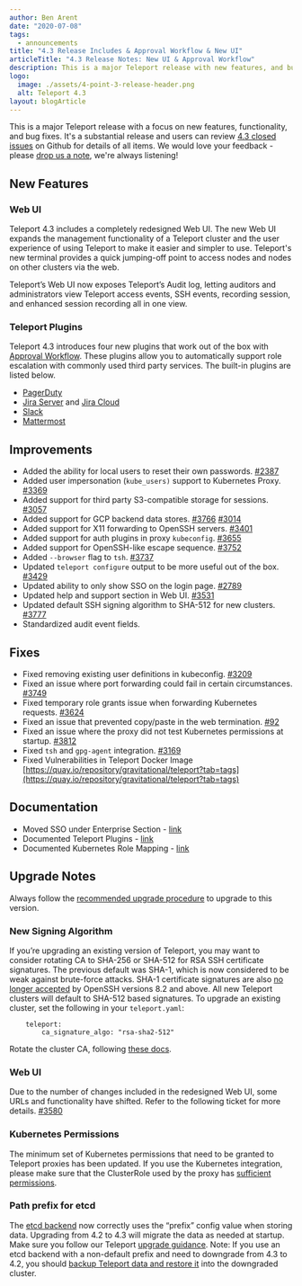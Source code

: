 ```yaml
---
author: Ben Arent
date: "2020-07-08"
tags:
  - announcements
title: "4.3 Release Includes & Approval Workflow & New UI"
articleTitle: "4.3 Release Notes: New UI & Approval Workflow"
description: This is a major Teleport release with new features, and bug fixes, including a new UI and plugins such as PagerDuty, Jira, Slack, and Mattermost.
logo:
  image: ./assets/4-point-3-release-header.png
  alt: Teleport 4.3
layout: blogArticle
---
```



This is a major Teleport release with a focus on new features, functionality,
and bug fixes. It's a substantial release and users can review [4.3 closed
issues](https://github.com/gravitational/teleport/milestone/37?closed=1) on
Github for details of all items. We would love your feedback - please
[drop us a note](mailto:ben@goteleport.com), we're always listening!


## New Features


### Web UI

Teleport 4.3 includes a completely redesigned Web UI. The new Web UI expands the management functionality of a Teleport cluster and the user experience of using Teleport to make it easier and simpler to use. Teleport's new terminal provides a quick jumping-off point to access nodes and nodes on other clusters via the web.

Teleport’s Web UI now exposes Teleport’s Audit log, letting auditors and administrators view Teleport access events, SSH events, recording session, and enhanced session recording all in one view.


### Teleport Plugins

Teleport 4.3 introduces four new plugins that work out of the box with [Approval Workflow](https://goteleport.com/docs/enterprise/workflow/). These plugins allow you to automatically support role escalation with commonly used third party services. The built-in plugins are listed below.


*   [PagerDuty](https://goteleport.com/docs/enterprise/workflow/ssh-approval-pagerduty/)
*   [Jira Server](https://goteleport.com/docs/enterprise/workflow/ssh_approval_jira_server/) and [Jira Cloud](https://goteleport.com/docs/enterprise/workflow/ssh_approval_jira_cloud/)
*   [Slack](https://goteleport.com/docs/enterprise/workflow/ssh_approval_slack/)
*   [Mattermost](https://goteleport.com/docs/enterprise/workflow/ssh_approval_mattermost/)


## Improvements


*   Added the ability for local users to reset their own passwords. [#2387](https://github.com/gravitational/teleport/pull/3287)
*   Added user impersonation (`kube_users)` support to Kubernetes Proxy. [#3369](https://github.com/gravitational/teleport/issues/3369)
*   Added support for third party S3-compatible storage for sessions. [#3057](https://github.com/gravitational/teleport/pull/3057)
*   Added support for GCP backend data stores. [#3766](https://github.com/gravitational/teleport/pull/3766)  [#3014](https://github.com/gravitational/teleport/pull/3014)
*   Added support for X11 forwarding to OpenSSH servers. [#3401](https://github.com/gravitational/teleport/issues/3401)
*   Added support for auth plugins in proxy `kubeconfig`. [#3655](https://github.com/gravitational/teleport/pull/3655)
*   Added support for OpenSSH-like escape sequence. [#3752](https://github.com/gravitational/teleport/pull/3752)
*   Added `--browser` flag to `tsh`. [#3737](https://github.com/gravitational/teleport/pull/3737)
*   Updated `teleport configure` output to be more useful out of the box. [#3429](https://github.com/gravitational/teleport/pull/3429)
*   Updated ability to only show SSO on the login page. [#2789](https://github.com/gravitational/teleport/issues/2789)
*   Updated help and support section in Web UI. [#3531](https://github.com/gravitational/teleport/issues/3531)
*   Updated default SSH signing algorithm to SHA-512 for new clusters. [#3777](https://github.com/gravitational/teleport/pull/3777)
*   Standardized audit event fields.


## Fixes



*   Fixed removing existing user definitions in kubeconfig. [#3209](https://github.com/gravitational/teleport/issues/3749)
*   Fixed an issue where port forwarding could fail in certain circumstances. [#3749](https://github.com/gravitational/teleport/issues/3749)
*   Fixed temporary role grants issue when forwarding Kubernetes requests. [#3624](https://github.com/gravitational/teleport/pull/3624)
*   Fixed an issue that prevented copy/paste in the web termination. [#92](https://github.com/gravitational/webapps/issues/92)
*   Fixed an issue where the proxy did not test Kubernetes permissions at startup. [#3812](https://github.com/gravitational/teleport/pull/3812)
*   Fixed `tsh` and `gpg-agent` integration. [#3169](https://github.com/gravitational/teleport/issues/3169)
*   Fixed Vulnerabilities in Teleport Docker Image [https://quay.io/repository/gravitational/teleport?tab=tags](https://quay.io/repository/gravitational/teleport?tab=tags)


## Documentation



*   Moved SSO under Enterprise Section - [link](https://goteleport.com/docs/enterprise/sso/ssh-sso/)
*   Documented Teleport Plugins - [link](https://goteleport.com/docs/enterprise/workflow/)
*   Documented Kubernetes Role Mapping - [link](https://goteleport.com/docs/kubernetes-access/getting-started/)


## Upgrade Notes

Always follow the [recommended upgrade procedure](https://goteleport.com/docs/admin-guide/#upgrading-teleport) to upgrade to this version.


### New Signing Algorithm

If you’re upgrading an existing version of Teleport, you may want to consider rotating CA to SHA-256 or SHA-512 for RSA SSH certificate signatures. The previous default was SHA-1, which is now considered to be weak against brute-force attacks. SHA-1 certificate signatures are also [no longer accepted](https://www.openssh.com/releasenotes.html) by OpenSSH versions 8.2 and above. All new Teleport clusters will default to SHA-512 based signatures. To upgrade an existing cluster, set the following in your `teleport.yaml`:


```
    teleport:
        ca_signature_algo: "rsa-sha2-512"
```


Rotate the cluster CA, following [these docs](https://goteleport.com/docs/admin-guide/#certificate-rotation).

<EmailSubscribeViolet />

### Web UI

Due to the number of changes included in the redesigned Web UI, some URLs and functionality have shifted. Refer to the following ticket for more details. [#3580](https://github.com/gravitational/teleport/issues/3580)


### Kubernetes Permissions

The minimum set of Kubernetes permissions that need to be granted to Teleport proxies has been updated. If you use the Kubernetes integration, please make sure that the ClusterRole used by the proxy has [sufficient permissions](https://goteleport.com/docs/kubernetes-access/getting-started/).


### Path prefix for etcd

The [etcd backend](https://goteleport.com/docs/admin-guide/#using-etcd) now correctly uses the “prefix” config value when storing data. Upgrading from 4.2 to 4.3 will migrate the data as needed at startup. Make sure you follow our Teleport [upgrade guidance](https://goteleport.com/docs/admin-guide/#upgrading-teleport). Note: If you use an etcd backend with a non-default prefix and need to downgrade from 4.3 to 4.2, you should [backup Teleport data and restore it](https://goteleport.com/docs/admin-guide/#backing-up-teleport) into the downgraded cluster.
